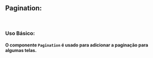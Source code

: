 
<Meta of={PaginationStories} />

## Pagination:

<br />

### Uso Básico:

#### O componente `Pagination` é usado para adicionar a paginação para algumas telas.

<Canvas />

<Controls />
